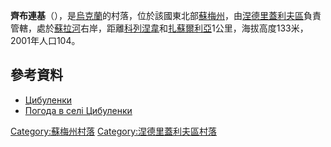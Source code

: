 {{coord|50|50|48|N|33|57|0|E|scale:100000_region:UA|display=title}}

'''齊布連基'''（{{lang-uk|Цибуленки}}），是[[烏克蘭|烏克蘭]]的村落，位於該國東北部[[蘇梅州|蘇梅州]]，由[[涅德里蓋利夫區|涅德里蓋利夫區]]負責管轄，處於[[蘇拉河_(第聶伯河支流)|蘇拉河]]右岸，距離[[科列涅韋|科列涅韋]]和[[扎蘇爾利亞_(涅德里蓋利夫區)|扎蘇爾利亞]]1公里，海拔高度133米，2001年人口104。

==參考資料==
* [http://w1.c1.rada.gov.ua/pls/z7502/A005?rdat1=02.02.2010&rf7571=29563 Цибуленки]{{dead link|date=2018年5月 |bot=InternetArchiveBot |fix-attempted=yes }}
* [http://weather.in.ua/ua/symskaja/27699 Погода в селі Цибуленки]

{{DEFAULTSORT:Цибуленки}}
[[Category:蘇梅州村落|Category:蘇梅州村落]]
[[Category:涅德里蓋利夫區村落|Category:涅德里蓋利夫區村落]]


{{Sumy-geo-stub}}